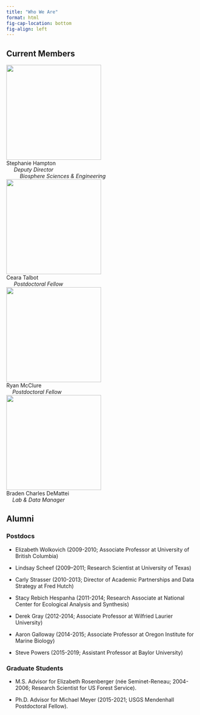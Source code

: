```yaml
---
title: "Who We Are"
format: html
fig-cap-location: bottom
fig-align: left
---
```


## Current Members
::: {layout=[2,1] valigh="bottom"}

| [![](images/Hampton_6.jpg){fig-alt="Stephanie Hampton" width="250px" height="250px"}](shampton.qmd)
| Stephanie Hampton 
|      *Deputy Director* 
|          *Biosphere Sciences & Engineering*

| [![](images/ct_hs.png){fig-alt="Ceara Talbot" width="250px" height="250px"}](ctalbot.qmd)
| Ceara Talbot 
|      *Postdoctoral Fellow*

| [![](images/rm_hs.jpg){fig-alt="Ryan McClure" width="250px" height="250px"}](rmcclure.qmd)
| Ryan McClure 
|     *Postdoctoral Fellow*

| [![](images/bcd_hs3.jpg){fig-alt="Braden Charles DeMattei" width="250px" height="250px"}](bcdemattei.qmd)
| Braden Charles DeMattei 
|     *Lab & Data Manager*

:::

## Alumni

### Postdocs
- Elizabeth Wolkovich (2009-2010; Associate Professor at University of British Columbia)

- Lindsay Scheef (2009–2011; Research Scientist at University of Texas) 

- Carly Strasser (2010-2013; Director of Academic Partnerships and Data Strategy at Fred Hutch)

- Stacy Rebich Hespanha (2011-2014; Research Associate at National Center for Ecological Analysis and Synthesis)

- Derek Gray (2012-2014; Associate Professor at Wilfried Laurier University)

- Aaron Galloway (2014-2015; Associate Professor at Oregon Institute for Marine Biology)

- Steve Powers (2015-2019; Assistant Professor at Baylor University)

### Graduate Students
- M.S. Advisor for Elizabeth Rosenberger (née Seminet-Reneau; 2004-2006; Research Scientist for US Forest Service).

- Ph.D. Advisor for Michael Meyer (2015-2021; USGS Mendenhall Postdoctoral Fellow).


